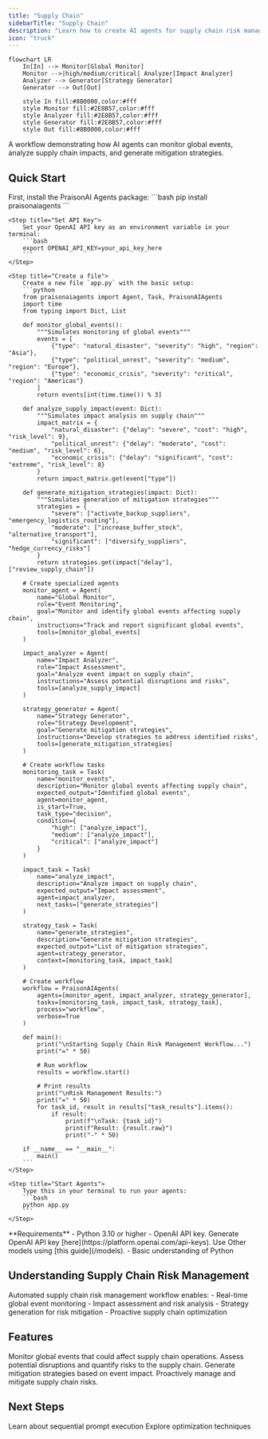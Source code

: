 ```yaml
---
title: "Supply Chain"
sidebarTitle: "Supply Chain"
description: "Learn how to create AI agents for supply chain risk management and mitigation."
icon: "truck"
---
```


```mermaid
flowchart LR
    In[In] --> Monitor[Global Monitor]
    Monitor -->|high/medium/critical| Analyzer[Impact Analyzer]
    Analyzer --> Generator[Strategy Generator]
    Generator --> Out[Out]
    
    style In fill:#8B0000,color:#fff
    style Monitor fill:#2E8B57,color:#fff
    style Analyzer fill:#2E8B57,color:#fff
    style Generator fill:#2E8B57,color:#fff
    style Out fill:#8B0000,color:#fff
```

A workflow demonstrating how AI agents can monitor global events, analyze supply chain impacts, and generate mitigation strategies.

## Quick Start

<Steps>
    <Step title="Install Package">
        First, install the PraisonAI Agents package:
        ```bash
        pip install praisonaiagents
        ```
    </Step>

    <Step title="Set API Key">
        Set your OpenAI API key as an environment variable in your terminal:
        ```bash
        export OPENAI_API_KEY=your_api_key_here
        ```
    </Step>

    <Step title="Create a file">
        Create a new file `app.py` with the basic setup:
        ```python
        from praisonaiagents import Agent, Task, PraisonAIAgents
        import time
        from typing import Dict, List

        def monitor_global_events():
            """Simulates monitoring of global events"""
            events = [
                {"type": "natural_disaster", "severity": "high", "region": "Asia"},
                {"type": "political_unrest", "severity": "medium", "region": "Europe"},
                {"type": "economic_crisis", "severity": "critical", "region": "Americas"}
            ]
            return events[int(time.time()) % 3]

        def analyze_supply_impact(event: Dict):
            """Simulates impact analysis on supply chain"""
            impact_matrix = {
                "natural_disaster": {"delay": "severe", "cost": "high", "risk_level": 9},
                "political_unrest": {"delay": "moderate", "cost": "medium", "risk_level": 6},
                "economic_crisis": {"delay": "significant", "cost": "extreme", "risk_level": 8}
            }
            return impact_matrix.get(event["type"])

        def generate_mitigation_strategies(impact: Dict):
            """Simulates generation of mitigation strategies"""
            strategies = {
                "severe": ["activate_backup_suppliers", "emergency_logistics_routing"],
                "moderate": ["increase_buffer_stock", "alternative_transport"],
                "significant": ["diversify_suppliers", "hedge_currency_risks"]
            }
            return strategies.get(impact["delay"], ["review_supply_chain"])

        # Create specialized agents
        monitor_agent = Agent(
            name="Global Monitor",
            role="Event Monitoring",
            goal="Monitor and identify global events affecting supply chain",
            instructions="Track and report significant global events",
            tools=[monitor_global_events]
        )

        impact_analyzer = Agent(
            name="Impact Analyzer",
            role="Impact Assessment",
            goal="Analyze event impact on supply chain",
            instructions="Assess potential disruptions and risks",
            tools=[analyze_supply_impact]
        )

        strategy_generator = Agent(
            name="Strategy Generator",
            role="Strategy Development",
            goal="Generate mitigation strategies",
            instructions="Develop strategies to address identified risks",
            tools=[generate_mitigation_strategies]
        )

        # Create workflow tasks
        monitoring_task = Task(
            name="monitor_events",
            description="Monitor global events affecting supply chain",
            expected_output="Identified global events",
            agent=monitor_agent,
            is_start=True,
            task_type="decision",
            condition={
                "high": ["analyze_impact"],
                "medium": ["analyze_impact"],
                "critical": ["analyze_impact"]
            }
        )

        impact_task = Task(
            name="analyze_impact",
            description="Analyze impact on supply chain",
            expected_output="Impact assessment",
            agent=impact_analyzer,
            next_tasks=["generate_strategies"]
        )

        strategy_task = Task(
            name="generate_strategies",
            description="Generate mitigation strategies",
            expected_output="List of mitigation strategies",
            agent=strategy_generator,
            context=[monitoring_task, impact_task]
        )

        # Create workflow
        workflow = PraisonAIAgents(
            agents=[monitor_agent, impact_analyzer, strategy_generator],
            tasks=[monitoring_task, impact_task, strategy_task],
            process="workflow",
            verbose=True
        )

        def main():
            print("\nStarting Supply Chain Risk Management Workflow...")
            print("=" * 50)
            
            # Run workflow
            results = workflow.start()
            
            # Print results
            print("\nRisk Management Results:")
            print("=" * 50)
            for task_id, result in results["task_results"].items():
                if result:
                    print(f"\nTask: {task_id}")
                    print(f"Result: {result.raw}")
                    print("-" * 50)

        if __name__ == "__main__":
            main()
        ```
    </Step>

    <Step title="Start Agents">
        Type this in your terminal to run your agents:
        ```bash
        python app.py
        ```
    </Step>
</Steps>

<Note>
  **Requirements**
  - Python 3.10 or higher
  - OpenAI API key. Generate OpenAI API key [here](https://platform.openai.com/api-keys). Use Other models using [this guide](/models).   
  - Basic understanding of Python
</Note>

## Understanding Supply Chain Risk Management

<Card title="What is Supply Chain Risk Management?" icon="question">
  Automated supply chain risk management workflow enables:
  - Real-time global event monitoring
  - Impact assessment and risk analysis
  - Strategy generation for risk mitigation
  - Proactive supply chain optimization
</Card>

## Features

<CardGroup cols={2}>
  <Card title="Event Monitoring" icon="globe">
    Monitor global events that could affect supply chain operations.
  </Card>
  <Card title="Impact Analysis" icon="chart-line">
    Assess potential disruptions and quantify risks to the supply chain.
  </Card>
  <Card title="Strategy Generation" icon="lightbulb">
    Generate mitigation strategies based on event impact.
  </Card>
  <Card title="Risk Management" icon="shield-check">
    Proactively manage and mitigate supply chain risks.
  </Card>
</CardGroup>

## Next Steps

<CardGroup cols={2}>
  <Card title="Prompt Chaining" icon="link" href="/features/promptchaining">
    Learn about sequential prompt execution
  </Card>
  <Card title="Evaluator Optimizer" icon="magnifying-glass-chart" href="/features/evaluator-optimiser">
    Explore optimization techniques
  </Card>
</CardGroup> 